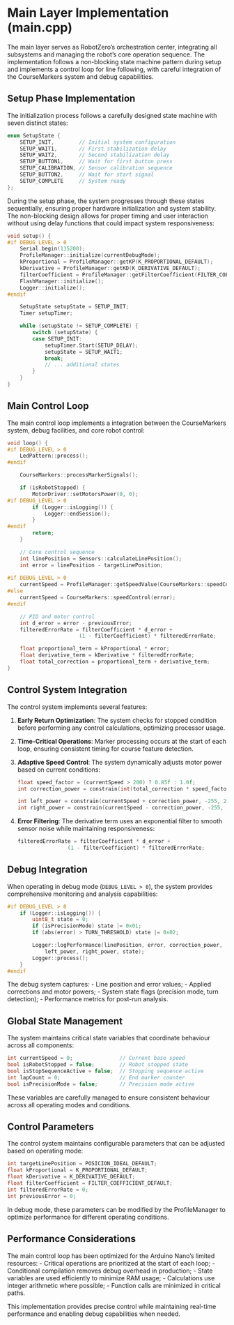 # Main Layer Implementation (main.cpp)

The main layer serves as RobotZero's orchestration center, integrating all subsystems and managing the robot's core operation sequence. The implementation follows a non-blocking state machine pattern during setup and implements a  control loop for line following, with careful integration of the CourseMarkers system and debug capabilities.

## Setup Phase Implementation

The initialization process follows a carefully designed state machine with seven distinct states:

```cpp
enum SetupState {
    SETUP_INIT,        // Initial system configuration
    SETUP_WAIT1,       // First stabilization delay
    SETUP_WAIT2,       // Second stabilization delay
    SETUP_BUTTON1,     // Wait for first button press
    SETUP_CALIBRATION, // Sensor calibration sequence
    SETUP_BUTTON2,     // Wait for start signal
    SETUP_COMPLETE     // System ready
};
```

During the setup phase, the system progresses through these states sequentially, ensuring proper hardware initialization and system stability. The non-blocking design allows for proper timing and user interaction without using delay functions that could impact system responsiveness:

```cpp
void setup() {
#if DEBUG_LEVEL > 0
    Serial.begin(115200);
    ProfileManager::initialize(currentDebugMode);
    kProportional = ProfileManager::getKP(K_PROPORTIONAL_DEFAULT);
    kDerivative = ProfileManager::getKD(K_DERIVATIVE_DEFAULT);
    filterCoefficient = ProfileManager::getFilterCoefficient(FILTER_COEFFICIENT_DEFAULT);
    FlashManager::initialize();
    Logger::initialize();
#endif

    SetupState setupState = SETUP_INIT;
    Timer setupTimer;

    while (setupState != SETUP_COMPLETE) {
        switch (setupState) {
        case SETUP_INIT:
            setupTimer.Start(SETUP_DELAY);
            setupState = SETUP_WAIT1;
            break;
            // ... additional states
        }
    }
}
```

## Main Control Loop

The main control loop implements a  integration between the CourseMarkers system, debug facilities, and core robot control:

```cpp
void loop() {
#if DEBUG_LEVEL > 0
    LedPattern::process();
#endif

    CourseMarkers::processMarkerSignals();

    if (isRobotStopped) {
        MotorDriver::setMotorsPower(0, 0);
#if DEBUG_LEVEL > 0
        if (Logger::isLogging()) {
            Logger::endSession();
        }
#endif
        return;
    }

    // Core control sequence
    int linePosition = Sensors::calculateLinePosition();
    int error = linePosition - targetLinePosition;
    
#if DEBUG_LEVEL > 0
    currentSpeed = ProfileManager::getSpeedValue(CourseMarkers::speedControl(error));
#else
    currentSpeed = CourseMarkers::speedControl(error);
#endif

    // PID and motor control
    int d_error = error - previousError;
    filteredErrorRate = filterCoefficient * d_error + 
                       (1 - filterCoefficient) * filteredErrorRate;

    float proportional_term = kProportional * error;
    float derivative_term = kDerivative * filteredErrorRate;
    float total_correction = proportional_term + derivative_term;
}
```

## Control System Integration

The control system implements several features:

1. **Early Return Optimization**: The system checks for stopped condition before performing any control calculations, optimizing processor usage.

2. **Time-Critical Operations**: Marker processing occurs at the start of each loop, ensuring consistent timing for course feature detection.

3. **Adaptive Speed Control**: The system dynamically adjusts motor power based on current conditions:
   
    ```cpp
    float speed_factor = (currentSpeed > 200) ? 0.85f : 1.0f;
    int correction_power = constrain(int(total_correction * speed_factor), -255, 255);

    int left_power = constrain(currentSpeed + correction_power, -255, 255);
    int right_power = constrain(currentSpeed - correction_power, -255, 255);
    ```

4. **Error Filtering**: The derivative term uses an exponential filter to smooth sensor noise while maintaining responsiveness:
   
    ```cpp
    filteredErrorRate = filterCoefficient * d_error + 
                    (1 - filterCoefficient) * filteredErrorRate;
    ```

## Debug Integration

When operating in debug mode (`DEBUG_LEVEL > 0`), the system provides comprehensive monitoring and analysis capabilities:

```cpp
#if DEBUG_LEVEL > 0
    if (Logger::isLogging()) {
        uint8_t state = 0;
        if (isPrecisionMode) state |= 0x01;
        if (abs(error) > TURN_THRESHOLD) state |= 0x02;

        Logger::logPerformance(linePosition, error, correction_power,
            left_power, right_power, state);
        Logger::process();
    }
#endif
```

The debug system captures:
- Line position and error values;
- Applied corrections and motor powers;
- System state flags (precision mode, turn detection);
- Performance metrics for post-run analysis.

## Global State Management

The system maintains critical state variables that coordinate behaviour across all components:

```cpp
int currentSpeed = 0;               // Current base speed
bool isRobotStopped = false;        // Robot stopped state
bool isStopSequenceActive = false;  // Stopping sequence active
int lapCount = 0;                   // End marker counter
bool isPrecisionMode = false;       // Precision mode active
```

These variables are carefully managed to ensure consistent behaviour across all operating modes and conditions.

## Control Parameters

The control system maintains configurable parameters that can be adjusted based on operating mode:

```cpp
int targetLinePosition = POSICION_IDEAL_DEFAULT;
float kProportional = K_PROPORTIONAL_DEFAULT;
float kDerivative = K_DERIVATIVE_DEFAULT;
float filterCoefficient = FILTER_COEFFICIENT_DEFAULT;
int filteredErrorRate = 0;
int previousError = 0;
```

In debug mode, these parameters can be modified by the ProfileManager to optimize performance for different operating conditions.

## Performance Considerations

The main control loop has been optimized for the Arduino Nano's limited resources:
- Critical operations are prioritized at the start of each loop;
- Conditional compilation removes debug overhead in production;
- State variables are used efficiently to minimize RAM usage;
- Calculations use integer arithmetic where possible;
- Function calls are minimized in critical paths.

This implementation provides precise control while maintaining real-time performance and enabling  debug capabilities when needed.